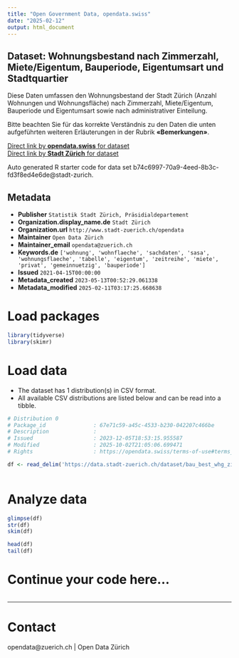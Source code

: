 ```yaml
---
title: "Open Government Data, opendata.swiss"
date: "2025-02-12"
output: html_document
---
```


## Dataset: Wohnungsbestand nach Zimmerzahl, Miete/Eigentum, Bauperiode, Eigentumsart und Stadtquartier


Diese Daten umfassen den Wohnungsbestand der Stadt Zürich (Anzahl Wohnungen und Wohnungsfläche) nach Zimmerzahl, Miete/Eigentum, Bauperiode und Eigentumsart sowie nach administrativer Einteilung.

Bitte beachten Sie für das korrekte Verständnis zu den Daten die unten aufgeführten weiteren Erläuterungen in der Rubrik **«Bemerkungen»**.



[Direct link by **opendata.swiss** for dataset](https://opendata.swiss/de/dataset/wohnungsbestand-nach-zimmerzahl-miete-eigentum-bauperiode-eigentumsart-und-stadtquartier-s-2008)<br>
[Direct link by **Stadt Zürich** for dataset](https://data.stadt-zuerich.ch/dataset/bau_best_whg_zizahl_wfl_bauperi_ea_quartier_jahr_od5831)

Auto generated R starter code for data set b74c6997-70a9-4eed-8b3c-fd3f8ed4e6de@stadt-zurich.

## Metadata

- **Publisher** `Statistik Stadt Zürich, Präsidialdepartement`
- **Organization.display_name.de** `Stadt Zürich`
- **Organization.url** `http://www.stadt-zuerich.ch/opendata`
- **Maintainer** `Open Data Zürich`
- **Maintainer_email** `opendata@zuerich.ch`
- **Keywords.de** `['wohnung', 'wohnflaeche', 'sachdaten', 'sasa', 'wohnungsflaeche', 'tabelle', 'eigentum', 'zeitreihe', 'miete', 'privat', 'gemeinnuetzig', 'bauperiode']`
- **Issued** `2021-04-15T00:00:00`
- **Metadata_created** `2023-05-13T00:52:29.061338`
- **Metadata_modified** `2025-02-11T03:17:25.668638`


# Load packages

```r

library(tidyverse)
library(skimr)

```

# Load data

-   The dataset has 1 distribution(s) in CSV format.
-   All available CSV distributions are listed below and can be read into a tibble.

```r

# Distribution 0
# Package_id               : 67e71c59-a45c-4533-b230-042207c466be
# Description              : 
# Issued                   : 2023-12-05T18:53:15.955587
# Modified                 : 2025-10-02T21:05:06.699471
# Rights                   : https://opendata.swiss/terms-of-use#terms_open

df <- read_delim('https://data.stadt-zuerich.ch/dataset/bau_best_whg_zizahl_wfl_bauperi_ea_quartier_jahr_od5831/download/BAU583OD5831.csv')



```

# Analyze data

```r

glimpse(df)
str(df)
skim(df)

head(df)
tail(df)

```

# Continue your code here...

```r

```

------------------------------------------------------------------------

# Contact

opendata@zuerich.ch | Open Data Zürich
